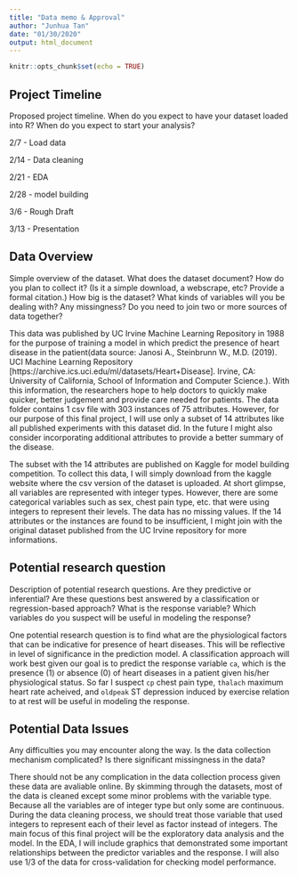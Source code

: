 ```yaml
---
title: "Data memo & Approval"
author: "Junhua Tan"
date: "01/30/2020"
output: html_document
---
```


```r
knitr::opts_chunk$set(echo = TRUE)
```

## Project Timeline
Proposed project timeline. When do you expect to have your dataset loaded into R? When do you expect to start your analysis?

2/7 - Load data

2/14 - Data cleaning

2/21 - EDA

2/28 - model building

3/6 - Rough Draft

3/13 - Presentation

## Data Overview
Simple overview of the dataset. What does the dataset document? How do you plan to collect it? (Is it a simple download, a webscrape, etc? Provide a formal citation.) How big is the dataset? What kinds of variables will you be dealing with? Any missingness? Do you need to join two or more sources of data together?

This data was published by UC Irvine Machine Learning Repository in 1988 for the purpose of training a  model in which predict the presence of heart disease in the patient(data source: Janosi A., Steinbrunn W., M.D. (2019). UCI Machine Learning Repository [https://archive.ics.uci.edu/ml/datasets/Heart+Disease]. Irvine, CA: University of California, School of Information and Computer Science.). With this information, the researchers hope to help doctors to quickly make quicker, better judgement and provide care needed for patients. The data folder contains 1 csv file with 303 instances of 75 attributes. However, for our purpose of this final project, I will use only a subset of 14 attributes like all published experiments with this dataset did. In the future I might also consider incorporating additional attributes to provide a better summary of the disease.

The subset with the 14 attributes are published on Kaggle for model building competition. To collect this data, I will simply download from the kaggle website where the csv version of the dataset is uploaded. At short glimpse, all variables are represented with integer types. However, there are some categorical variables such as sex, chest pain type, etc. that were using integers to represent their levels. The data has no missing values. If the 14 attributes or the instances are found to be insufficient, I might join with the original dataset published from the UC Irvine repository for more informations.  

## Potential research question
Description of potential research questions. Are they predictive or inferential? Are these questions best answered by a classification or regression-based approach? What is the response variable? Which variables do you suspect will be useful in modeling the response?

One potential research question is to find what are the physiological factors that can be indicative for presence of heart diseases. This will be reflective in level of significance in the prediction model. A classification approach will work best given our goal is to predict the response variable `ca`, which is the presence (1) or absence (0) of heart diseases in a patient given his/her physiological status. So far I suspect `cp` chest pain type, `thalach` maximum heart rate acheived, and `oldpeak` ST depression induced by exercise relation to at rest will be useful in modeling the response.

## Potential Data Issues
Any difficulties you may encounter along the way. Is the data collection mechanism complicated? Is there significant missingness in the data?

There should not be any complication in the data collection process given these data are avaliable online. By skimming through the datasets, most of the data is cleaned except some minor problems with the variable type. Because all the variables are of integer type but only some are continuous. During the data cleaning process, we should treat those variable that used integers to represent each of their level as factor instead of integers. The main focus of this final project will be the exploratory data analysis and the model. In the EDA, I will include graphics that demonstrated some important relationships between the predictor variables and the response. I will also use 1/3 of the data for cross-validation for checking model performance. 